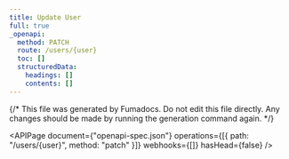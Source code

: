 ---
title: Update User
full: true
_openapi:
  method: PATCH
  route: /users/{user}
  toc: []
  structuredData:
    headings: []
    contents: []
---

{/* This file was generated by Fumadocs. Do not edit this file directly. Any changes should be made by running the generation command again. */}

<APIPage document={"openapi-spec.json"} operations={[{ path: "/users/{user}", method: "patch" }]} webhooks={[]} hasHead={false} />
